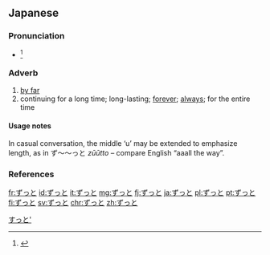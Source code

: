 ==Japanese==

===Pronunciation===
* {{ja-accent-common|heiban|ず|っと}}<ref>{{R:Kenkyusha JEL Pocket}}</ref>

===Adverb===
{{ja-pos|adverb}}

# [[by far]]
# continuing for a long time; long-lasting; [[forever]]; [[always]]; for the entire time

====Usage notes====
In casual conversation, the middle ‘u’ may be extended to emphasize length, as in ず〜〜っと ''zūūtto'' – compare English “aaall the way”.

===References===
<references />

[[Category:1000 Japanese basic words|すっと']]

[[fr:ずっと]]
[[id:ずっと]]
[[it:ずっと]]
[[mg:ずっと]]
[[fj:ずっと]]
[[ja:ずっと]]
[[pl:ずっと]]
[[pt:ずっと]]
[[fi:ずっと]]
[[sv:ずっと]]
[[chr:ずっと]]
[[zh:ずっと]]
